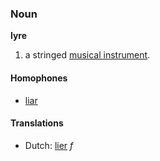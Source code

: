===Noun===
'''lyre'''

# a stringed [[musical instrument]].

====Homophones====
*[[liar]]

====Translations====
*Dutch: [[lier]] ''f''